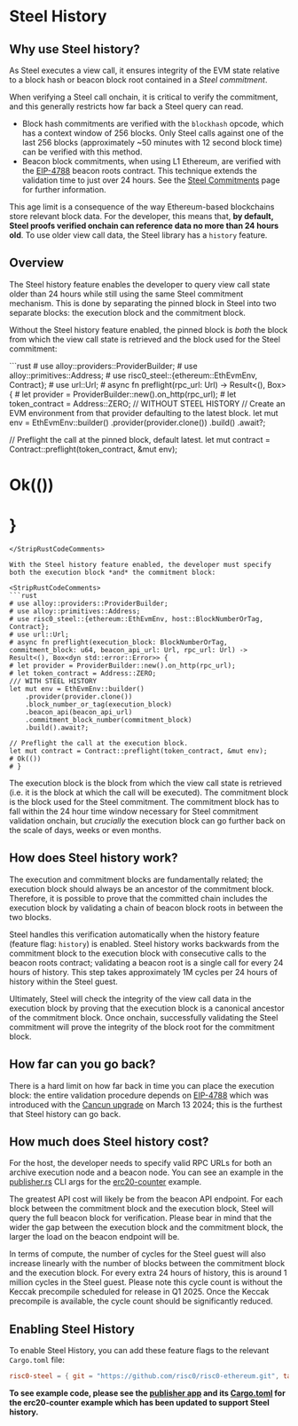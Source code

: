 
# Steel History

## Why use Steel history?

As Steel executes a view call, it ensures integrity of the EVM state relative to a block hash or beacon block root contained in a _Steel commitment_.

When verifying a Steel call onchain, it is critical to verify the commitment, and this generally restricts how far back a Steel query can read.

* Block hash commitments are verified with the `blockhash` opcode, which has a context window of 256 blocks.
  Only Steel calls against one of the last 256 blocks (approximately ~50 minutes with 12 second block time) can be verified with this method.
* Beacon block commitments, when using L1 Ethereum, are verified with the [EIP-4788] beacon roots contract.
  This technique extends the validation time to just over 24 hours.
  See the [Steel Commitments] page for further information.

This age limit is a consequence of the way Ethereum-based blockchains store relevant block data.
For the developer, this means that, **by default, Steel proofs verified onchain can reference data no more than 24 hours old**.
To use older view call data, the Steel library has a `history` feature.

## Overview

The Steel history feature enables the developer to query view call state older than 24 hours while still using the same Steel commitment mechanism.
This is done by separating the pinned block in Steel into two separate blocks: the execution block and the commitment block.

Without the Steel history feature enabled, the pinned block is *both* the block from which the view call state is retrieved and the block used for the Steel commitment:

<StripRustCodeComments>
```rust
# use alloy::providers::ProviderBuilder;
# use alloy::primitives::Address;
# use risc0_steel::{ethereum::EthEvmEnv, Contract};
# use url::Url;
# async fn preflight(rpc_url: Url) -> Result<(), Box<dyn std::error::Error>> {
# let provider = ProviderBuilder::new().on_http(rpc_url);
# let token_contract = Address::ZERO;
// WITHOUT STEEL HISTORY
// Create an EVM environment from that provider defaulting to the latest block.
let mut env = EthEvmEnv::builder()
    .provider(provider.clone())
    .build()
    .await?;

// Preflight the call at the pinned block, default latest.
let mut contract = Contract::preflight(token_contract, &mut env);
# Ok(())
# }
```
</StripRustCodeComments>

With the Steel history feature enabled, the developer must specify both the execution block *and* the commitment block:

<StripRustCodeComments>
```rust
# use alloy::providers::ProviderBuilder;
# use alloy::primitives::Address;
# use risc0_steel::{ethereum::EthEvmEnv, host::BlockNumberOrTag, Contract};
# use url::Url;
# async fn preflight(execution_block: BlockNumberOrTag, commitment_block: u64, beacon_api_url: Url, rpc_url: Url) -> Result<(), Box<dyn std::error::Error>> {
# let provider = ProviderBuilder::new().on_http(rpc_url);
# let token_contract = Address::ZERO;
/// WITH STEEL HISTORY
let mut env = EthEvmEnv::builder()
    .provider(provider.clone())
    .block_number_or_tag(execution_block)
    .beacon_api(beacon_api_url)
    .commitment_block_number(commitment_block)
    .build().await?;

// Preflight the call at the execution block.
let mut contract = Contract::preflight(token_contract, &mut env);
# Ok(())
# }
```
</StripRustCodeComments>

The execution block is the block from which the view call state is retrieved
(i.e. it is the block at which the call will be executed).
The commitment block is the block used for the Steel commitment.
The commitment block has to fall within the 24 hour time window necessary for Steel commitment validation onchain, but *crucially* the execution block can go further back on the scale of days, weeks or even months.

## How does Steel history work?

The execution and commitment blocks are fundamentally related;
the execution block should always be an ancestor of the commitment block.
Therefore, it is possible to prove that the committed chain includes the execution block by validating a chain of beacon block roots in between the two blocks.

Steel handles this verification automatically when the history feature (feature flag: `history`) is enabled.
Steel history works backwards from the commitment block to the execution block with consecutive calls to the beacon roots contract;
validating a beacon root is a single call for every 24 hours of history.
This step takes approximately 1M cycles per 24 hours of history within the Steel guest.

Ultimately, Steel will check the integrity of the view call data in the execution block by proving that the execution block is a canonical ancestor of the commitment block.
Once onchain, successfully validating the Steel commitment will prove the integrity of the block root for the commitment block.

## How far can you go back?

There is a hard limit on how far back in time you can place the execution block:
the entire validation procedure depends on [EIP-4788] which was introduced with the [Cancun upgrade] on March 13 2024;
this is the furthest that Steel history can go back.

## How much does Steel history cost?

For the host, the developer needs to specify valid RPC URLs for both an archive execution node and a beacon node.
You can see an example in the [publisher.rs] CLI args for the [erc20-counter] example.

The greatest API cost will likely be from the beacon API endpoint.
For each block between the commitment block and the execution block, Steel will query the full beacon block for verification.
Please bear in mind that the wider the gap between the execution block and the commitment block, the larger the load on the beacon endpoint will be.

In terms of compute, the number of cycles for the Steel guest will also increase linearly with the number of blocks between the commitment block and the execution block.
For every extra 24 hours of history, this is around 1 million cycles in the Steel guest. Please note this cycle count is without the Keccak precompile scheduled for release in Q1 2025. Once the Keccak precompile is available, the cycle count should be significantly reduced.

## Enabling Steel History

To enable Steel History, you can add these feature flags to the relevant `Cargo.toml` file:

```toml
risc0-steel = { git = "https://github.com/risc0/risc0-ethereum.git", tag = "vX.Y.Z", features = ["history"] }
```

**To see example code, please see the [publisher app] and its [Cargo.toml] for the erc20-counter example which has been updated to support Steel history.**

[EIP-4788]: https://eips.ethereum.org/EIPS/eip-4788
[beacon chain]: https://ethereum.org/en/roadmap/beaconchain/
[Steel Commitments]: ./steel-commitments.md
[Cancun upgrade]: https://ethereum.org/en/history/#cancun-summary
[publisher.rs]: ../../../examples/erc20-counter/apps/src/bin/publisher.rs
[erc20-counter]: ../../../examples/erc20-counter/README.md
[publisher app]: ../../../examples/erc20-counter/apps/README.md
[Cargo.toml]: ../../../examples/erc20-counter/apps/Cargo.toml
